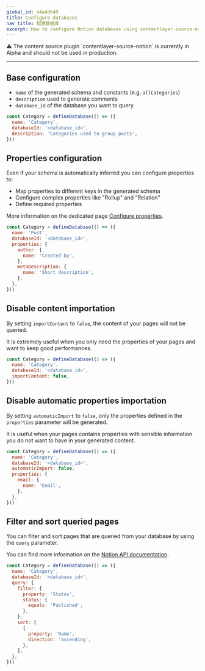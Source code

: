 ```yaml
---
global_id: a4add649
title: Configure databases
nav_title: 配置数据库
excerpt: How to configure Notion databases using contentlayer-source-notion.
---
```


<div className="rounded-md border border-yellow-100 bg-yellow-50 px-6 dark:border-orange-500/50 dark:bg-orange-500/20">
  ⚠ The content source plugin `contentlayer-source-notion` is currently in Alpha and should not be used in production.
</div>

---

## Base configuration

- `name` of the generated schema and constants (e.g. `allCategories`)
- `description` used to generate comments
- `database_id` of the database you want to query

```js
const Category = defineDatabase(() => ({
  name: 'Category',
  databaseId: '<database_id>',
  description: 'Categories used to group posts',
}))
```

## Properties configuration

Even if your schema is automatically inferred you can configure properties to:

- Map properties to different keys in the generated schema
- Configure complex properties like "Rollup" and "Relation"
- Define required properties

More information on the dedicated page [Configure properties](/docs/sources/notion/configure-properties).

```js
const Category = defineDatabase(() => ({
  name: 'Post',
  databaseId: '<database_id>',
  properties: {
    author: {
      name: 'Created by',
    },
    metaDescription: {
      name: 'Short description',
    },
  },
}))
```

## Disable content importation

By setting `importContent` to `false`, the content of your pages will not be queried.

It is extremely useful when you only need the properties of your pages and want to keep good performances.

```js
const Category = defineDatabase(() => ({
  name: 'Category',
  databaseId: '<database_id>',
  importContent: false,
}))
```

## Disable automatic properties importation

By setting `automaticImport` to `false`, only the properties defined in the `properties` parameter will be generated.

It is useful when your pages contains properties with sensible information you do not want to have in your generated content.

```js
const Category = defineDatabase(() => ({
  name: 'Category',
  databaseId: '<database_id>',
  automaticImport: false,
  properties: {
    email: {
      name: 'Email',
    },
  },
}))
```

## Filter and sort queried pages

You can filter and sort pages that are queried from your database by using the `query` parameter.

You can find more information on the [Notion API documentation](https://developers.notion.com/reference/post-database-query).

```js
const Category = defineDatabase(() => ({
  name: 'Category',
  databaseId: '<database_id>',
  query: {
    filter: {
      property: 'Status',
      status: {
        equals: 'Published',
      },
    },
    sort: [
      {
        property: 'Name',
        direction: 'ascending',
      },
    ],
  },
}))
```
